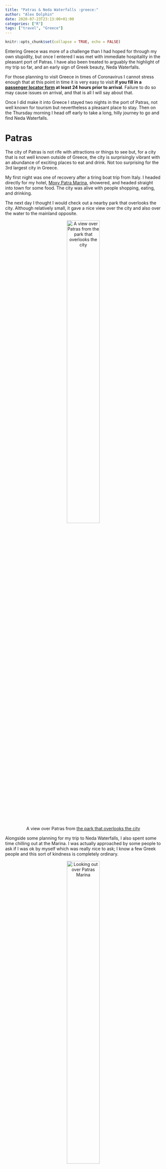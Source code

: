 ```yaml
---
title: "Patras & Neda Waterfalls :greece:"
author: "Alex Dolphin"
date: 2020-07-23T23:13:00+01:00
categories: ["R"]
tags: ["travel", "Greece"]
---
```


```r
knitr::opts_chunk$set(collapse = TRUE, echo = FALSE)
```

Entering Greece was more of a challenge than I had hoped for through my own
stupidity, but once I entered I was met with immediate hospitality in the
pleasant port of Patras. I have also been treated to arguably the highlight of
my trip so far, and an early sign of Greek beauty, Neda Waterfalls.

For those planning to visit Greece in times of Coronavirus I cannot stress
enough that at this point in time it is very easy to visit **if you fill in a
[passenger locator form](https://travel.gov.gr/#/) at least 24 hours prior to
arrival**. Failure to do so may cause issues on arrival, and that is all I will
say about that.

Once I did make it into Greece I stayed two nights in the port of Patras, not
well known for tourism but nevertheless a pleasant place to stay. Then on
the Thursday morning I head off early to take a long, hilly journey to go and
find Neda Waterfalls.

# Patras

The city of Patras is not rife with attractions or things to see but, for a
city that is not well known outside of Greece, the city is surprisingly vibrant
with an abundance of exciting places to eat and drink. Not too surprising for
the 3rd largest city in Greece.

My first night was one of recovery after a tiring boat trip from Italy. I
headed directly for my hotel,
[Moxy Patra Marina](https://g.page/moxypatra?share), showered, and headed
straight into town for some food. The city was alive with people shopping,
eating, and drinking.

The next day I thought I would check out a nearby park that overlooks the city.
Although relatively small, it gave a nice view over the city and also over the
water to the mainland opposite.

<center>
![A view over Patras from [the park that overlooks the city](https://goo.gl/maps/7iKa9mu2KAyzjxjF9)](/post/patras_neda_waterfalls_files/IMG_20200722_180203.jpg){width=50% height=50%}

</center>

Alongside some planning for my trip to Neda Waterfalls, I also spent some time
chilling out at the Marina. I was actually approached by some people to ask if
I was ok by myself which was really nice to ask; I know a few Greek people and
this sort of kindness is completely ordinary.

<center>
![Looking out over [Patras Marina](https://goo.gl/maps/51u3uKmmtP4c9fs96)](/post/patras_neda_waterfalls_files/IMG_20200722_130554.jpg){width=50% height=50%}

</center>

One real highlight of the
[Moxy Patra Marina Hotel](https://g.page/moxypatra?share) is its rooftop bar
with a view over the marina. The sun sets opposite the marina and it is quite
something.

<center>
![The sun begins to set over Patras Marina](/post/patras_neda_waterfalls_files/IMG_20200722_202412.jpg){width=50% height=50%}

</center>

The sunset actually got better and better and created quite a phenomenal
spectrum of colours over the hills opposite.

<center>
![The end of the sunset gives an amazing spectrum of colours](/post/patras_neda_waterfalls_files/IMG_20200722_211425.jpg){width=50% height=50%}

</center>

That is all I have to report on Patras. It was the ideal place to take a rest
after an intense boat ride, and the ideal place to plan my visit to Neda
Waterfalls.

# Neda Waterfalls

I do not know how the rest of Greece will be able to compare to the
impressiveness of [Neda Waterfalls](https://goo.gl/maps/3jie8acG9Bqvgvm18),
but I am reassured by those guiding me that it will.

The walk to the waterfalls begins after a hilly drive through the Peloponnese
and a rather bumpy off-road trail that leads down to an area to park the car.
I started my Strava tracking a little late but it is a simple walk down the
road to where my tracking starts.

<center>
<iframe frameborder='0' allowtransparency='true' scrolling='no' src='https://www.strava.com/activities/3804866195/embed/3f110c1eb78caeb40d4a1c656c8900b73ae9949c'></iframe>

</center>

The hike to the waterfalls is relatively simple. The route does require a bit
of care at times as it isn't always steps and flat path, but nothing more than
a careful descent down some smooth stones.

<center>
![A small hike through the trees](/post/patras_neda_waterfalls_files/IMG_20200723_142004.jpg){width=50% height=50%}

</center>

After only about 10-15 minutes of light hiking I was already met by the lower
section of the waterfall with a brilliant turquoise pool at the bottom. It
appears you cannot swim in this section but it is not a problem as the real
prize lies ahead.

<center>
![[The first waterfall](https://goo.gl/maps/fbd7Re4NpSvtyJNj9), a sign of great things to come](/post/patras_neda_waterfalls_files/IMG_20200723_143014.jpg){width=50% height=50%}

</center>

Again after around 10-15 minutes of further hiking I already found myself at
the main waterfall. It is a little larger than the other one but with an
equally impressive pool. The water falls from quite a height above the pool and
in 35 degree weather it is impossible to not want to get in the water as soon
as possible.

<center>
![[The higher waterfall](https://goo.gl/maps/VxqRLnadP3tebvZJ6), amazing to see and also very refreshing to swim in!](/post/patras_neda_waterfalls_files/IMG_20200723_153614.jpg){width=50% height=50%}


</center>

Yet somehow on my first step into the water it was apparent that the water is
ice cold. It took a little while and some bravery to immerse myself in the
water, but after a few more minutes I was used to the temperature and it was
incredibly refreshing. I briefly swam under the falling water for the ultimate
refreshment. I really didn't want to leave the comfort of this waterfall!

<center>
![The water is wonderfully blue, and incredibly cold](/post/patras_neda_waterfalls_files/IMG_20200723_144611.jpg){width=50% height=50%}

</center>

When I finally found the motivation to leave the waterfall I took the path
that lead slightly further uphill. It only lasted about 5 minutes but stopped
almost immediately at a very small monastery and a large cliff-edge into the
gorge below. The view into the trees and the valley into the distance was worth
the short detour.

<center>
![A little further up from the waterfall is a nice, yet terrifying view down the gorge](/post/patras_neda_waterfalls_files/IMG_20200723_154015.jpg){width=50% height=50%}

</center>

Finally on my descent I found a little spot to do some drone flying to get a
nice shot of one waterfall flowing into the next.

<center>
<iframe src="https://drive.google.com/file/d/1m8iyN0lkAeB3PpIxDbEVN1h_PgnQ2NEX/preview" allowfullscreen="allfullscreen"></iframe>

</center>

The route to and from the waterfall is a little challenging at times, as has
been the entire trip thus far. Somehow my car carries on without the slightest
sign of issue, it is an unsung hero of this adventure.

<center>
![The car takes a battering, but ploughs on regardless](/post/patras_neda_waterfalls_files/DJI_0252.JPG){width=50% height=50%}

</center>

This post only covers a couple of days and even in writing it I have had some
great adventures since. It is going to be a challenge keeping it up to date, if
you are reading this then I am incredibly grateful for sticking with it and I
will do the same!